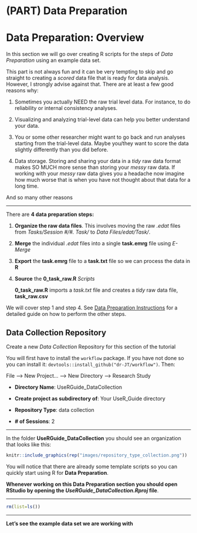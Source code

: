 # (PART) Data Preparation {-}

# Data Preparation: Overview {-}

<link rel="stylesheet" href="https://use.fontawesome.com/releases/v5.8.1/css/all.css" integrity="sha384-50oBUHEmvpQ+1lW4y57PTFmhCaXp0ML5d60M1M7uH2+nqUivzIebhndOJK28anvf" crossorigin="anonymous">

In this section we will go over creating R scripts for the steps of *Data Preparation* using an example data set.

This part is not always fun and it can be very tempting to skip and go straight to creating a *scored* data file that is ready for data analysis.  However, I strongly advise against that. There are at least a few good reasons why:

1) Sometimes you actually NEED the raw trial level data. For instance, to do reliability or internal consistency analyses. 

2) Visualizing and analyzing trial-level data can help you better understand your data.

3) You or some other researcher might want to go back and run analyses starting from the trial-level data. Maybe you/they want to score the data slightly differently than you did before. 

4) Data storage. Storing and sharing your data in a *tidy* raw data format makes SO MUCH more sense than storing your *messy* raw data. If working with your *messy* raw data gives you a headache now imagine how much worse that is when you have not thought about that data for a long time.

And so many other reasons

----

There are **4 data preparation steps:**

1. **Organize the raw data files**. This involves moving the raw *.edat* files from *Tasks/Session #/#. Task/* to *Data Files/edat/Task/*.

2. **Merge** the individual *.edat* files into a single **task.emrg** file using *E-Merge*

3. **Export** the **task.emrg** file to a **task.txt** file so we can process the data in **R**

4. **Source** the **0_task_raw.R** *Scripts* 

    **0_task_raw.R** imports a *task.txt* file and creates a *tidy* raw data file, **task_raw.csv**

We will cover step 1 and step 4. See [Data Preparation Instructions]() for a detailed guide on how to perform the other steps. 

## Data Collection Repository

Create a new *Data Collection* Repository for this section of the tutorial

You will first have to install the `workflow` package. If you have not done so you can install it: `devtools::install_github("dr-JT/workflow")`. Then:

File --> New Project... --> New Directory --> Research Study

* __Directory Name__: UseRGuide_DataCollection

* __Create project as subdirectory of__: Your UseR_Guide directory

* __Repository Type__: data collection

* __# of Sessions__: 2

----

In the folder **UseRGuide_DataCollection** you should see an organization that looks like this:

```r
knitr::include_graphics(rep("images/repository_type_collection.png"))
```

You will notice that there are already some template scripts so you can quickly start using R for **Data Preparation**.

**Whenever working on this Data Preparation section you should open RStudio by opening the *UseRGuide_DataCollection.Rproj* file**.


********

```r
rm(list=ls())
```

********

**Let's see the example data set we are working with**
